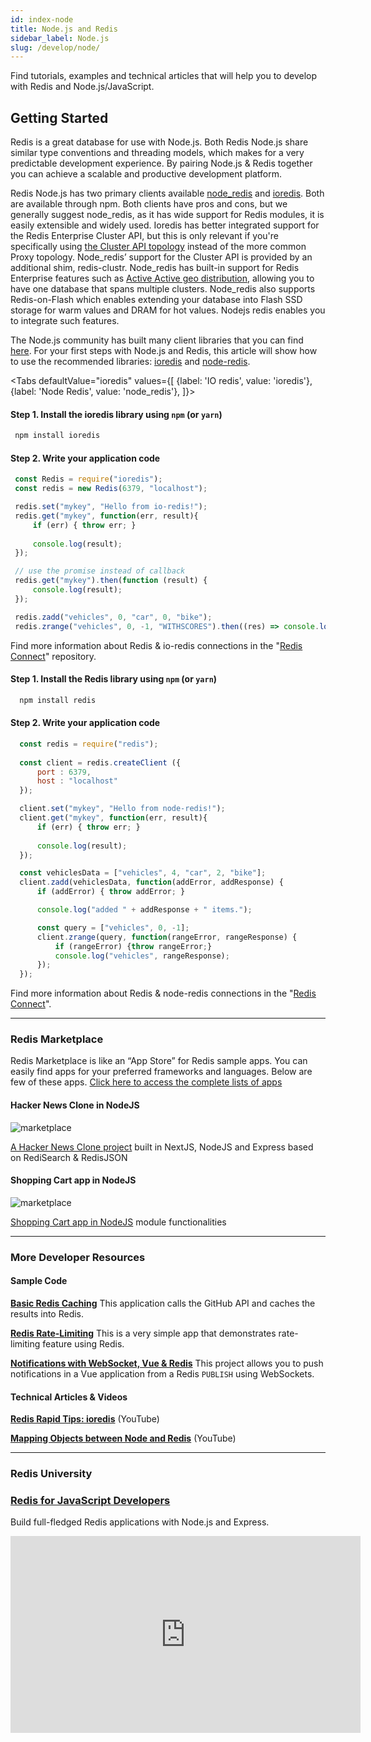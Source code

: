 ```yaml
---
id: index-node
title: Node.js and Redis
sidebar_label: Node.js
slug: /develop/node/
---
```



Find tutorials, examples and technical articles that will help you to develop with Redis and Node.js/JavaScript.

## Getting Started

Redis is a great database for use with Node.js. Both Redis Node.js share similar type conventions and threading models, which makes for a very predictable development experience. By pairing Node.js & Redis together you can achieve a scalable and productive development platform.

Redis Node.js has two primary clients available [node_redis](https://github.com/NodeRedis/node_redis) and [ioredis](https://github.com/luin/ioredis). Both are available through npm. Both clients have pros and cons, but we generally suggest node_redis, as it has wide support for Redis modules, it is easily extensible and widely used. Ioredis has better integrated support for the Redis Enterprise Cluster API, but this is only relevant if you're specifically using [the Cluster API topology](https://redislabs.com/redis-enterprise/technology/linear-scaling-redis-enterprise/) instead of the more common Proxy topology. Node_redis’ support for the Cluster API is provided by an additional shim, redis-clustr. Node_redis has built-in support for Redis Enterprise features such as [Active Active geo distribution](https://redislabs.com/redis-enterprise/technology/active-active-geo-distribution/), allowing you to have one database that spans multiple clusters. Node_redis also supports Redis-on-Flash which enables extending your database into Flash SSD storage for warm values and DRAM for hot values. Nodejs redis enables you to integrate such features.

The Node.js community has built many client libraries that you can find [here](https://redis.io/clients#nodejs). 
For your first steps with Node.js and Redis, this article will show how to use the recommended libraries: [ioredis](https://github.com/luin/ioredis) and [node-redis](https://github.com/NodeRedis/node-redis).

<Tabs
  defaultValue="ioredis"
  values={[
    {label: 'IO redis', value: 'ioredis'},
    {label: 'Node Redis', value: 'node_redis'},
  ]}>
    <TabItem value="ioredis"> 


#### Step 1. Install the ioredis library using `npm` (or `yarn`)

  ```bash
   npm install ioredis
  ```


#### Step 2. Write your application code

   ```javascript
    const Redis = require("ioredis");
    const redis = new Redis(6379, "localhost");

    redis.set("mykey", "Hello from io-redis!");
    redis.get("mykey", function(err, result){
        if (err) { throw err; }
    
        console.log(result);
    });

    // use the promise instead of callback
    redis.get("mykey").then(function (result) {
        console.log(result);
    });

    redis.zadd("vehicles", 0, "car", 0, "bike");
    redis.zrange("vehicles", 0, -1, "WITHSCORES").then((res) => console.log(res));

  ```

Find more information about Redis & io-redis connections in the "[Redis Connect](https://github.com/redis-developer/redis-connect/tree/master/node.js/ioredis)" repository.

  </TabItem>
  <TabItem value="node_redis">


#### Step 1. Install the Redis library using `npm` (or `yarn`)

  ```bash
    npm install redis
  ```


#### Step 2. Write your application code

  ```javascript
    const redis = require("redis");
    
    const client = redis.createClient ({
        port : 6379,
        host : "localhost"
    });

    client.set("mykey", "Hello from node-redis!");
    client.get("mykey", function(err, result){
        if (err) { throw err; }
    
        console.log(result);
    });

    const vehiclesData = ["vehicles", 4, "car", 2, "bike"];
    client.zadd(vehiclesData, function(addError, addResponse) {
        if (addError) { throw addError; }

        console.log("added " + addResponse + " items.");

        const query = ["vehicles", 0, -1];
        client.zrange(query, function(rangeError, rangeResponse) {
            if (rangeError) {throw rangeError;}
            console.log("vehicles", rangeResponse);
        });
    });

  ```

Find more information about Redis & node-redis connections in the "[Redis Connect](https://github.com/redis-developer/redis-connect/tree/master/node.js/node-redis)".


  </TabItem>
</Tabs>

---

###  Redis Marketplace

Redis Marketplace is like an “App Store” for Redis sample apps. You can easily find apps for your preferred frameworks and languages.
Below are few of these apps. [Click here to access the complete lists of apps](https://marketplace.redislabs.com)

<div class="row text--center">

<div class="col ">
<div className="ri-container">

#### Hacker News Clone in NodeJS

![marketplace](images/hackernews.png)

[A Hacker News Clone project](https://marketplace.redislabs.com/?id=project%3Aredis-hacker-news-demo) built in NextJS, NodeJS and Express based on RediSearch & RedisJSON
</div>
</div>

<div class="col">
<div className="ri-container">

#### Shopping Cart app in NodeJS

![marketplace](images/shoppingcartnodejs.png)

[Shopping Cart app in NodeJS](https://marketplace.redislabs.com/?id=project%3Abasic-redis-shopping-chart-nodejs) module functionalities
</div>
</div>
</div>

---




### More Developer Resources

<div class="row">

<div class="col">

#### Sample Code

**[Basic Redis Caching](https://developer.redislabs.com/howtos/caching/)**
This application calls the GitHub API and caches the results into Redis.

**[Redis Rate-Limiting](https://developer.redislabs.com/howtos/ratelimiting/)**
This is a very simple app that demonstrates rate-limiting feature using Redis.

**[Notifications with WebSocket, Vue & Redis](https://github.com/redis-developer/redis-websockets-vue-notifications)**
This project allows you to push notifications in a Vue application from a Redis `PUBLISH` using WebSockets.



</div>

<div class="col">

#### Technical Articles & Videos

**[Redis Rapid Tips: ioredis](https://www.youtube.com/watch?v=H6rikGCYPUk)** (YouTube)

**[Mapping Objects between Node and Redis](https://www.youtube.com/watch?v=dukkMLbzPfA)** (YouTube)

</div>
</div>

---

### Redis University

### [Redis for JavaScript Developers](https://university.redislabs.com/courses/ru102js/)

Build full-fledged Redis applications with Node.js and Express.

<div class="text--center">
<iframe width="560" height="315" src="https://www.youtube.com/embed/Ik1WXPX3WNU" frameborder="0" allow="accelerometer; autoplay; clipboard-write; encrypted-media; gyroscope; picture-in-picture" allowfullscreen></iframe>
</div>
